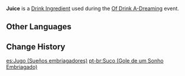 {{Item Infobox
|id           = 410003
|title        = Juice
|image        = Item Juice (Of Drink A-Dreaming).png
|type         = Drink Ingredients
|group        = Event Items
|description  = Large and full [[Sunsettia]]s have been hand-juiced to make this delicious sweet-and-sour extract.
|rarity       = 1
|event        = Of Drink A-Dreaming
}}
'''Juice''' is a [[Drink Ingredient]] used during the [[Of Drink A-Dreaming]] event.

==Other Languages==
{{Other Languages
|en      = Juice
|zhs     = 果汁
|zhs_rm  = Guǒzhī
|zht     = 果汁
|zht_rm  = Guǒzhī
|zh_tl   = Fruit Juice
|ja      = 果汁
|ja_rm   = Kajuu
|ja_tl   = Fruit Juice
|ko      = 주스
|ko_rm   = Juseu
|ko_tl   = Juice
|es      = Jugo
|es_tl   = Juice
|fr      = Jus de fruits
|fr_tl   = Fruit Juice
|ru      = Сок
|ru_tl   = Juice
|th      = Juice
|vi      = Nước trái cây
|vi_tl   = Fruit Juice
|de      = Saft
|de_tl   = Juice
|id      = Jus
|id_tl   = Juice
|pt      = Suco
|pt_tl   = Juice
}}

==Change History==
{{Change History|2.5}}

[[es:Jugo (Sueños embriagadores)]]
[[pt-br:Suco (Gole de um Sonho Embriagado)]]